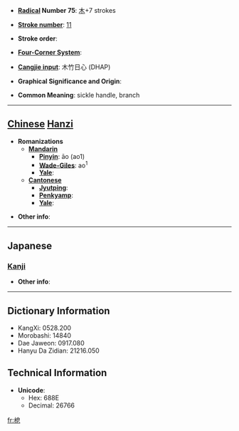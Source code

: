 * '''[[Wiktionary:Chinese radical index| Radical]] Number 75''': [[Wiktionary:Chinese radical index 木|木]]+7 strokes

* '''[[Wiktionary:Chinese total strokes index|Stroke number]]''': [[Wiktionary:Chinese total strokes index 11|11]]

* '''Stroke order''': 

* '''[[Wiktionary:Chinese four corner index|Four-Corner System]]''': 

* '''[[Wiktionary:Chinese Cangjie index|Cangjie input]]''': 木竹日心 (DHAP)

* '''Graphical Significance and Origin''': 

* '''Common Meaning''': sickle handle, branch

----

== [[Chinese]] [[Hanzi]] ==

* '''Romanizations'''
** '''[[Mandarin]]'''
*** '''[[Pinyin]]''': āo (ao1)
*** '''[[Wade-Giles]]''': ao<sup>1</sup>
*** '''[[Yale]]''': 
** '''[[Cantonese]]'''
*** '''[[Jyutping]]''':
*** '''[[Penkyamp]]''': 
*** '''[[Yale]]''': 

* '''Other info''': 

----

==Japanese==
===[[Kanji]]===
{{kanji|on readings=[[おう]] (ō), [[ゆう]] (yū), [[よう]] (yō)|kun readings=[[かまのえ]] (kamanoe), [[えだ]] (eda)}}

* '''Other info''':  

----

== Dictionary Information ==

* KangXi: 0528.200
* Morobashi: 14840
* Dae Jaweon: 0917.080
* Hanyu Da Zidian: 21216.050

== Technical Information ==

* '''Unicode''':
** Hex: 688E
** Decimal: 26766

[[fr:梎]]
